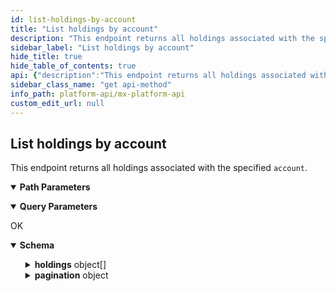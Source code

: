 ```yaml
---
id: list-holdings-by-account
title: "List holdings by account"
description: "This endpoint returns all holdings associated with the specified `account`."
sidebar_label: "List holdings by account"
hide_title: true
hide_table_of_contents: true
api: {"description":"This endpoint returns all holdings associated with the specified `account`.","operationId":"listHoldingsByAccount","parameters":[{"description":"The unique id for the `account`.","example":"ACT-7c6f361b-e582-15b6-60c0-358f12466b4b","in":"path","name":"account_guid","required":true,"schema":{"type":"string"}},{"description":"Filter holdings from this date.","example":"2015-09-20","in":"query","name":"from_date","schema":{"type":"string"}},{"description":"Specify current page.","example":1,"in":"query","name":"page","schema":{"type":"integer"}},{"description":"Specify records per page.","example":10,"in":"query","name":"records_per_page","schema":{"type":"integer"}},{"description":"Filter holdings to this date.","example":"2019-10-20","in":"query","name":"to_date","schema":{"type":"string"}},{"description":"The unique id for the `user`.","example":"USR-fa7537f3-48aa-a683-a02a-b18940482f54","in":"path","name":"user_guid","required":true,"schema":{"type":"string"}}],"responses":{"200":{"content":{"application/vnd.mx.api.v1+json":{"schema":{"properties":{"holdings":{"items":{"properties":{"account_guid":{"example":"ACT-06d7f44b-caae-0f6e-1384-01f52e75dcb1","nullable":true,"type":"string"},"cost_basis":{"example":827,"nullable":true,"type":"number"},"created_at":{"example":"2015-04-13T18:01:23.000Z","nullable":true,"type":"string"},"currency_code":{"example":"USD","nullable":true,"type":"string"},"cusip":{"example":"18383M878","nullable":true,"type":"string"},"daily_change":{"example":2.5,"nullable":true,"type":"number"},"description":{"example":"Guggenheim Defensive Equity ETF","nullable":true,"type":"string"},"guid":{"example":"HOL-d65683e8-9eab-26bb-bcfd-ced159c9abe2","nullable":true,"type":"string"},"holding_type":{"example":"MONEY_MARKET","nullable":true,"type":"string"},"holding_type_id":{"example":1,"nullable":true,"type":"integer"},"id":{"example":"ID-123","nullable":true,"type":"string"},"market_value":{"example":989.5,"nullable":true,"type":"number"},"member_guid":{"example":"MBR-d65683e8-9eab-26bb-bcfd-ced159c9abe","nullable":true,"type":"string"},"metadata":{"example":"metadata","nullable":true,"type":"string"},"purchase_price":{"example":26.3,"nullable":true,"type":"number"},"shares":{"example":6,"nullable":true,"type":"number"},"symbol":{"example":"DEF","nullable":true,"type":"string"},"updated_at":{"example":"2015-04-13T18:01:23.000Z","nullable":true,"type":"string"},"user_guid":{"example":"USR-743e5d7f-1116-28fa-5de1-d3ba02e41d8d","nullable":true,"type":"string"}},"type":"object"},"type":"array"},"pagination":{"properties":{"current_page":{"example":1,"type":"integer"},"per_page":{"example":25,"type":"integer"},"total_entries":{"example":1,"type":"integer"},"total_pages":{"example":1,"type":"integer"}},"type":"object"}},"type":"object"}}},"description":"OK"}},"tags":["users"],"method":"get","path":"/users/{user_guid}/accounts/{account_guid}/holdings","servers":[{"url":"https://api.mx.com"},{"url":"https://int-api.mx.com"}],"security":[{"basicAuth":[]}],"securitySchemes":{"basicAuth":{"scheme":"basic","type":"http"}},"info":{"contact":{"name":"MX Platform API","url":"https://www.mx.com/products/platform-api"},"description":"The MX Platform API is a powerful, fully-featured API designed to make aggregating and enhancing financial data easy and reliable. It can seamlessly connect your app or website to tens of thousands of financial institutions.","title":"MX Platform API","version":"0.1.0"},"postman":{"name":"List holdings by account","description":{"content":"This endpoint returns all holdings associated with the specified `account`.","type":"text/plain"},"url":{"path":["users",":user_guid","accounts",":account_guid","holdings"],"host":["{{baseUrl}}"],"query":[{"disabled":false,"description":{"content":"Filter holdings from this date.","type":"text/plain"},"key":"from_date","value":""},{"disabled":false,"description":{"content":"Specify current page.","type":"text/plain"},"key":"page","value":""},{"disabled":false,"description":{"content":"Specify records per page.","type":"text/plain"},"key":"records_per_page","value":""},{"disabled":false,"description":{"content":"Filter holdings to this date.","type":"text/plain"},"key":"to_date","value":""}],"variable":[{"disabled":false,"description":{"content":"(Required) The unique id for the `account`.","type":"text/plain"},"type":"any","value":"","key":"account_guid"},{"disabled":false,"description":{"content":"(Required) The unique id for the `user`.","type":"text/plain"},"type":"any","value":"","key":"user_guid"}]},"header":[{"key":"Accept","value":"application/vnd.mx.api.v1+json"}],"method":"GET"}}
sidebar_class_name: "get api-method"
info_path: platform-api/mx-platform-api
custom_edit_url: null
---
```



## List holdings by account



This endpoint returns all holdings associated with the specified `account`.

<details style={{"marginBottom":"1rem"}} data-collapsed={false} open={true}><summary style={{}}><strong>Path Parameters</strong></summary><div><ul><ParamsItem className={"paramsItem"} param={{"description":"The unique id for the `account`.","example":"ACT-7c6f361b-e582-15b6-60c0-358f12466b4b","in":"path","name":"account_guid","required":true,"schema":{"type":"string"}}}></ParamsItem><ParamsItem className={"paramsItem"} param={{"description":"The unique id for the `user`.","example":"USR-fa7537f3-48aa-a683-a02a-b18940482f54","in":"path","name":"user_guid","required":true,"schema":{"type":"string"}}}></ParamsItem></ul></div></details><details style={{"marginBottom":"1rem"}} data-collapsed={false} open={true}><summary style={{}}><strong>Query Parameters</strong></summary><div><ul><ParamsItem className={"paramsItem"} param={{"description":"Filter holdings from this date.","example":"2015-09-20","in":"query","name":"from_date","schema":{"type":"string"}}}></ParamsItem><ParamsItem className={"paramsItem"} param={{"description":"Specify current page.","example":1,"in":"query","name":"page","schema":{"type":"integer"}}}></ParamsItem><ParamsItem className={"paramsItem"} param={{"description":"Specify records per page.","example":10,"in":"query","name":"records_per_page","schema":{"type":"integer"}}}></ParamsItem><ParamsItem className={"paramsItem"} param={{"description":"Filter holdings to this date.","example":"2019-10-20","in":"query","name":"to_date","schema":{"type":"string"}}}></ParamsItem></ul></div></details><div><ApiTabs><TabItem label={"200"} value={"200"}><div>

OK

</div><div><MimeTabs schemaType={"response"}><TabItem label={"application/vnd.mx.api.v1+json"} value={"application/vnd.mx.api.v1+json"}><SchemaTabs><TabItem label={"Schema"} value={"Schema"}><details style={{}} data-collapsed={false} open={true}><summary style={{"textAlign":"left"}}><strong>Schema</strong></summary><div style={{"textAlign":"left","marginLeft":"1rem"}}></div><ul style={{"marginLeft":"1rem"}}><SchemaItem collapsible={true} className={"schemaItem"}><details style={{}}><summary style={{}}><strong>holdings</strong><span style={{"opacity":"0.6"}}> object[]</span></summary><div style={{"marginLeft":"1rem"}}><li><div style={{"fontSize":"var(--ifm-code-font-size)","opacity":"0.6","marginLeft":"-.5rem","paddingBottom":".5rem"}}>Array [</div></li><SchemaItem collapsible={false} name={"account_guid"} required={false} schemaName={"string"} qualifierMessage={undefined} schema={{"example":"ACT-06d7f44b-caae-0f6e-1384-01f52e75dcb1","nullable":true,"type":"string"}}></SchemaItem><SchemaItem collapsible={false} name={"cost_basis"} required={false} schemaName={"number"} qualifierMessage={undefined} schema={{"example":827,"nullable":true,"type":"number"}}></SchemaItem><SchemaItem collapsible={false} name={"created_at"} required={false} schemaName={"string"} qualifierMessage={undefined} schema={{"example":"2015-04-13T18:01:23.000Z","nullable":true,"type":"string"}}></SchemaItem><SchemaItem collapsible={false} name={"currency_code"} required={false} schemaName={"string"} qualifierMessage={undefined} schema={{"example":"USD","nullable":true,"type":"string"}}></SchemaItem><SchemaItem collapsible={false} name={"cusip"} required={false} schemaName={"string"} qualifierMessage={undefined} schema={{"example":"18383M878","nullable":true,"type":"string"}}></SchemaItem><SchemaItem collapsible={false} name={"daily_change"} required={false} schemaName={"number"} qualifierMessage={undefined} schema={{"example":2.5,"nullable":true,"type":"number"}}></SchemaItem><SchemaItem collapsible={false} name={"description"} required={false} schemaName={"string"} qualifierMessage={undefined} schema={{"example":"Guggenheim Defensive Equity ETF","nullable":true,"type":"string"}}></SchemaItem><SchemaItem collapsible={false} name={"guid"} required={false} schemaName={"string"} qualifierMessage={undefined} schema={{"example":"HOL-d65683e8-9eab-26bb-bcfd-ced159c9abe2","nullable":true,"type":"string"}}></SchemaItem><SchemaItem collapsible={false} name={"holding_type"} required={false} schemaName={"string"} qualifierMessage={undefined} schema={{"example":"MONEY_MARKET","nullable":true,"type":"string"}}></SchemaItem><SchemaItem collapsible={false} name={"holding_type_id"} required={false} schemaName={"integer"} qualifierMessage={undefined} schema={{"example":1,"nullable":true,"type":"integer"}}></SchemaItem><SchemaItem collapsible={false} name={"id"} required={false} schemaName={"string"} qualifierMessage={undefined} schema={{"example":"ID-123","nullable":true,"type":"string"}}></SchemaItem><SchemaItem collapsible={false} name={"market_value"} required={false} schemaName={"number"} qualifierMessage={undefined} schema={{"example":989.5,"nullable":true,"type":"number"}}></SchemaItem><SchemaItem collapsible={false} name={"member_guid"} required={false} schemaName={"string"} qualifierMessage={undefined} schema={{"example":"MBR-d65683e8-9eab-26bb-bcfd-ced159c9abe","nullable":true,"type":"string"}}></SchemaItem><SchemaItem collapsible={false} name={"metadata"} required={false} schemaName={"string"} qualifierMessage={undefined} schema={{"example":"metadata","nullable":true,"type":"string"}}></SchemaItem><SchemaItem collapsible={false} name={"purchase_price"} required={false} schemaName={"number"} qualifierMessage={undefined} schema={{"example":26.3,"nullable":true,"type":"number"}}></SchemaItem><SchemaItem collapsible={false} name={"shares"} required={false} schemaName={"number"} qualifierMessage={undefined} schema={{"example":6,"nullable":true,"type":"number"}}></SchemaItem><SchemaItem collapsible={false} name={"symbol"} required={false} schemaName={"string"} qualifierMessage={undefined} schema={{"example":"DEF","nullable":true,"type":"string"}}></SchemaItem><SchemaItem collapsible={false} name={"updated_at"} required={false} schemaName={"string"} qualifierMessage={undefined} schema={{"example":"2015-04-13T18:01:23.000Z","nullable":true,"type":"string"}}></SchemaItem><SchemaItem collapsible={false} name={"user_guid"} required={false} schemaName={"string"} qualifierMessage={undefined} schema={{"example":"USR-743e5d7f-1116-28fa-5de1-d3ba02e41d8d","nullable":true,"type":"string"}}></SchemaItem><li><div style={{"fontSize":"var(--ifm-code-font-size)","opacity":"0.6","marginLeft":"-.5rem"}}>]</div></li></div></details></SchemaItem><SchemaItem collapsible={true} className={"schemaItem"}><details style={{}}><summary style={{}}><strong>pagination</strong><span style={{"opacity":"0.6"}}> object</span></summary><div style={{"marginLeft":"1rem"}}><SchemaItem collapsible={false} name={"current_page"} required={false} schemaName={"integer"} qualifierMessage={undefined} schema={{"example":1,"type":"integer"}}></SchemaItem><SchemaItem collapsible={false} name={"per_page"} required={false} schemaName={"integer"} qualifierMessage={undefined} schema={{"example":25,"type":"integer"}}></SchemaItem><SchemaItem collapsible={false} name={"total_entries"} required={false} schemaName={"integer"} qualifierMessage={undefined} schema={{"example":1,"type":"integer"}}></SchemaItem><SchemaItem collapsible={false} name={"total_pages"} required={false} schemaName={"integer"} qualifierMessage={undefined} schema={{"example":1,"type":"integer"}}></SchemaItem></div></details></SchemaItem></ul></details></TabItem><TabItem label={"Example (from schema)"} value={"Example (from schema)"}><ResponseSamples responseExample={"{\n  \"holdings\": [\n    {\n      \"account_guid\": \"ACT-06d7f44b-caae-0f6e-1384-01f52e75dcb1\",\n      \"cost_basis\": 827,\n      \"created_at\": \"2015-04-13T18:01:23.000Z\",\n      \"currency_code\": \"USD\",\n      \"cusip\": \"18383M878\",\n      \"daily_change\": 2.5,\n      \"description\": \"Guggenheim Defensive Equity ETF\",\n      \"guid\": \"HOL-d65683e8-9eab-26bb-bcfd-ced159c9abe2\",\n      \"holding_type\": \"MONEY_MARKET\",\n      \"holding_type_id\": 1,\n      \"id\": \"ID-123\",\n      \"market_value\": 989.5,\n      \"member_guid\": \"MBR-d65683e8-9eab-26bb-bcfd-ced159c9abe\",\n      \"metadata\": \"metadata\",\n      \"purchase_price\": 26.3,\n      \"shares\": 6,\n      \"symbol\": \"DEF\",\n      \"updated_at\": \"2015-04-13T18:01:23.000Z\",\n      \"user_guid\": \"USR-743e5d7f-1116-28fa-5de1-d3ba02e41d8d\"\n    }\n  ],\n  \"pagination\": {\n    \"current_page\": 1,\n    \"per_page\": 25,\n    \"total_entries\": 1,\n    \"total_pages\": 1\n  }\n}"} language={"json"}></ResponseSamples></TabItem></SchemaTabs></TabItem></MimeTabs></div></TabItem></ApiTabs></div>
      
